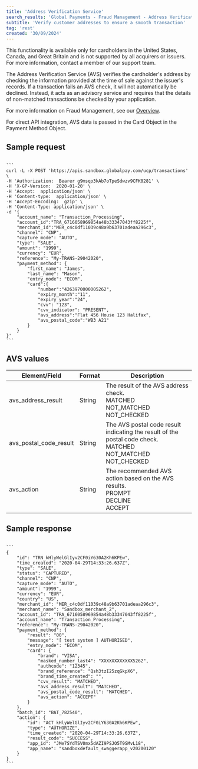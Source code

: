 ```yaml
---
title: 'Address Verification Service'
search_results: 'Global Payments - Fraud Management - Address Verification Service'
subtitle: 'Verify customer addresses to ensure a smooth transaction'
tag: 'rest'
created: '30/09/2024'
---
```


<Infobox>
    This functionality is available only for cardholders in the United States, Canada, and Great Britain and is not supported by all acquirers or issuers. For more information, contact a member of our support team.
</Infobox>

The Address Verification Service (AVS) verifies the cardholder's address by checking the information provided at the time of sale against the issuer's records. If a transaction fails an AVS check, it will not automatically be declined. Instead, it acts as an advisory service and requires that the details of non-matched transactions be checked by your application.

For more information on Fraud Management, see our [Overview](/docs/risk-management/fraud-management/overview).

For direct API integration, AVS data is passed in the Card Object in the Payment Method Object.

## Sample request
<Code id="JSON" language="JSON" title="JSON" active>
```
curl -L -X POST 'https://apis.sandbox.globalpay.com/ucp/transactions' \
-H 'Authorization:  Bearer g9msqo3kAb7oTpeSdwzv9CFK0281' \
-H 'X-GP-Version:  2020-01-20' \
-H 'Accept:  application/json' \
-H 'Content-type:  application/json' \
-H 'Accept-Encoding:  gzip' \
-H 'Content-Type: application/json' \
-d '{
    "account_name": "Transaction_Processing",
    "account_id":"TRA_6716058969854a48b33347043ff8225f",
    "merchant_id":"MER_c4c0df11039c48a9b63701adeaa296c3",
    "channel": "CNP",
    "capture_mode": "AUTO",
    "type": "SALE",
    "amount": "1999",
    "currency": "EUR",
    "reference": "My-TRANS-29042020",
	"payment_method": {
		"first_name": "James",
		"last_name": "Mason",
		"entry_mode": "ECOM",
		"card":{
			"number":"4263970000005262",
			"expiry_month":"11",
			"expiry_year":"24",
			"cvv": "123",
            "cvv_indicator": "PRESENT",
            "avs_address":"Flat 456 House 123 Halifax",
            "avs_postal_code":"WB3 A21"
		}
	}
}'
```
</Code>

## AVS values
| Element/Field	 | Format | Description |
| -------- | -------- | -------- |
| avs_address_result | String | The result of the AVS address check. <br/> MATCHED <br/> NOT_MATCHED <br/> NOT_CHECKED |
| avs_postal_code_result | String | The AVS postal code result indicating the result of the postal code check. <br/> MATCHED <br/> NOT_MATCHED <br/> NOT_CHECKED |
| avs_action | String | The recommended AVS action based on the AVS results. <br/> PROMPT <br/> DECLINE <br/> ACCEPT | 

## Sample response
<Code id="JSON" language="JSON" title="JSON" active>
```
{
    "id": "TRN_kHlyWelGlIyv2CF0iY630A2Kh6KPEw",
    "time_created": "2020-04-29T14:33:26.637Z",
    "type": "SALE",
    "status": "CAPTURED",
    "channel": "CNP",
    "capture_mode": "AUTO",
    "amount": "1999",
    "currency": "EUR",
    "country": "US",
    "merchant_id": "MER_c4c0df11039c48a9b63701adeaa296c3",
    "merchant_name": "Sandbox_merchant_2",
    "account_id": "TRA_6716058969854a48b33347043ff8225f",
    "account_name": "Transaction_Processing",
    "reference": "My-TRANS-29042020",
    "payment_method": {
        "result": "00",
        "message": "[ test system ] AUTHORISED",
        "entry_mode": "ECOM",
        "card": {
            "brand": "VISA",
            "masked_number_last4": "XXXXXXXXXXXX5262",
            "authcode": "12345",
            "brand_reference": "Qsh3tzI25zqGkpX6",
            "brand_time_created": "",
            "cvv_result": "MATCHED",
            "avs_address_result": "MATCHED",
            "avs_postal_code_result": "MATCHED",
            "avs_action": "ACCEPT"
        }
    },
    "batch_id": "BAT_782540",
    "action": {
        "id": "ACT_kHlyWelGlIyv2CF0iY630A2Kh6KPEw",
        "type": "AUTHORIZE",
        "time_created": "2020-04-29T14:33:26.637Z",
        "result_code": "SUCCESS",
        "app_id": "JMe7SYdTSV0mx5dAZI9PSJO5T9SMvL18",
        "app_name": "sandboxdefault_swaggerapp_v20200120"
    }
}
```
</Code> 
